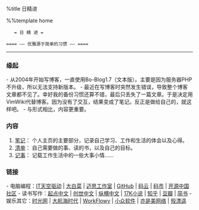 %title 日精进

%%template home

    = 日 精 进 =

 ==== —— 优雅源于简单的习惯 —— ====

-----

=== 缘起 ===

- 从2004年开始写博客，一直使用Bo-Blog1.7（文本版）。主要是因为服务器PHP不升级，所以无法支持新版本。
- 最近在写博客时突然发生错误，导致整个博客文章都不见了。幸好我的备份习惯还算不错，最后只丢失了一篇文章。于是决定用VimWiki代替博客。因为没有了交互，结果变成了笔记。反正是做给自己的，就这样吧。
- 与形式相比，内容更重要。

=== 内容 ===

# [[note|笔记]]： 个人主页的主要部分，记录自己学习、工作和生活的体会以及心得。
# [[todo|清单]]： 自己需要做的事、读的书，以及自己的目标。
# [[diary|记事]]： 记载工作生活中的一些大事小情……

=== 链接 ===

- 电脑编程：[https://www.itiankong.com IT天空驱动] | [http://www.winbaicai.com 大白菜] |  [http://www.maxdos.net/forum.php 迈思工作室] |  [https://github.com GitHub] | [https://git.oschina.net/ 码云] | [https://coding.net/ 码市]  | [http://www.oschina.net/ 开源中国社区]
- 读书写作：[http://www.qidian.com/ 起点中文] | [http://chuangshi.qq.com/ 创世中文] | [http://www.zongheng.com/ 纵横中文] |  [http://www.17k.com/ 17K小说] |  [http://www.zhihu.com/ 知乎] |  [http://www.douban.com 豆瓣] |  [http://www.jianshu.com 简书] 
- 娱乐其它：[http://www.mtime.com/ 时光网] |  [http://www.dahanghaiol.com/ 大航海时代]  |  [http://workflowy.com WorkFlowy] |  [http://www.appinn.com/ 小众软件] |  [http://www.yishimei.cn/network/319.html 亦是美网络] |  [http://www.shaoit.com/emeditor.html 殁漂遥]

